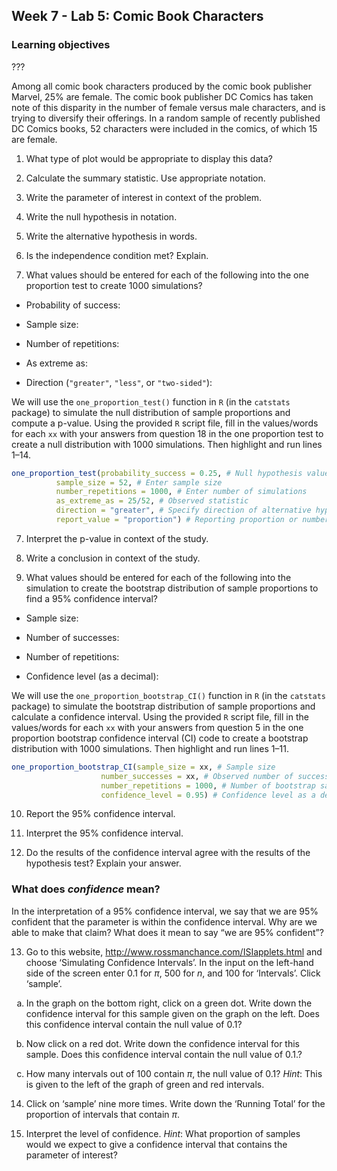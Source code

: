 ## Week 7 - Lab 5:  Comic Book Characters

\setstretch{1}

### Learning objectives
???

Among all comic book characters produced by the comic book publisher Marvel, 25\% are female. The comic book publisher DC Comics has taken note of this disparity in the number of female versus male characters, and is trying to diversify their offerings. In a random sample of recently published DC Comics books, 52 characters were included in the comics, of which 15 are female.

1. What type of plot would be appropriate to display this data?

\vspace{0.3in}

2. Calculate the summary statistic.  Use appropriate notation.

\vspace{0.3in}

3. Write the parameter of interest in context of the problem.

\vspace{0.8in}

4.  Write the null hypothesis in notation.

\vspace{0.3in}

5. Write the alternative hypothesis in words. 

\vspace{0.8in}

6. Is the independence condition met?  Explain.

\vspace{0.6in}

7. What values should be entered for each of the following into the one proportion test to create 1000 simulations?

\vspace{1mm}

* Probability of success:

\vspace{.2in}
* Sample size:
    
\vspace{.2in}
* Number of repetitions:
    
\vspace{.2in}
* As extreme as:
    
\vspace{.2in}
* Direction (`"greater"`, `"less"`, or `"two-sided"`):

\vspace{.2in}

We will use the `one_proportion_test()` function in `R` (in the `catstats` package) to simulate the null distribution of sample proportions and compute a p-value. Using the provided `R` script file, fill in the values/words for each `xx` with your answers from question 18 in the one proportion test to create a null distribution with 1000 simulations. Then highlight and run lines 1--14.

```r
one_proportion_test(probability_success = 0.25, # Null hypothesis value
          sample_size = 52, # Enter sample size
          number_repetitions = 1000, # Enter number of simulations
          as_extreme_as = 25/52, # Observed statistic
          direction = "greater", # Specify direction of alternative hypothesis
          report_value = "proportion") # Reporting proportion or number of successes?
```

7.  Interpret the p-value in context of the study.

\vspace{1in}

8. Write a conclusion in context of the study.

\vspace{1in}

9. What values should be entered for each of the following into the simulation to create the bootstrap distribution of sample proportions to find a 95\% confidence interval?
\vspace{1mm}

* Sample size:

\vspace{.1in}
 
* Number of successes:
    
\vspace{.1in}
* Number of repetitions:
    
\vspace{.1in}
* Confidence level (as a decimal):
    
\vspace{.1in}

We will use the `one_proportion_bootstrap_CI()` function in `R` (in the `catstats` package) to simulate the bootstrap distribution of sample proportions and calculate a confidence interval. Using the provided `R` script file, fill in the values/words for each `xx` with your answers from question 5 in the one proportion bootstrap confidence interval (CI) code to create a bootstrap distribution with 1000 simulations. Then highlight and run lines 1--11.

```r
one_proportion_bootstrap_CI(sample_size = xx, # Sample size
                    number_successes = xx, # Observed number of successes
                    number_repetitions = 1000, # Number of bootstrap samples to use
                    confidence_level = 0.95) # Confidence level as a decimal
```

10.  Report the 95\% confidence interval.

\vspace{0.5in}

11. Interpret the 95\% confidence interval.  

\vspace{0.8in}

12. Do the results of the confidence interval agree with the results of the hypothesis test?  Explain your answer.

\vspace{0.8in}

### What does *confidence* mean?

In the interpretation of a 95\% confidence interval, we say that we are 95\% confident that the parameter is within the confidence interval.  Why are we able to make that claim?  What does it mean to say "we are 95\% confident"?

13.  Go to this website, [http://www.rossmanchance.com/ISIapplets.html](http://www.rossmanchance.com/ISIapplets.html) and choose 'Simulating Confidence Intervals'.  In the input on the left-hand side of the screen enter 0.1 for $\pi$, 500 for $n$, and 100 for 'Intervals'.  Click 'sample'.
\vspace{1mm}

a) In the graph on the bottom right, click on a green dot.  Write down the confidence interval for this sample given on the graph on the left.  Does this confidence interval contain the null value of 0.1?
\vspace{0.5in}


b) Now click on a red dot.  Write down the confidence interval for this sample.  Does this confidence interval contain the null value of 0.1.?
\vspace{0.5in}


c) How many intervals out of 100 contain $\pi$, the null value of 0.1? *Hint*:  This is given to the left of the graph of green and red intervals.
\vspace{0.5in}

14.  Click on 'sample' nine more times.  Write down the 'Running Total' for the proportion of intervals that contain $\pi$.  

\vspace{0.5in}

15.  Interpret the level of confidence.  *Hint*: What proportion of samples would we expect to give a confidence interval that contains the parameter of interest?

\vspace{1in}
